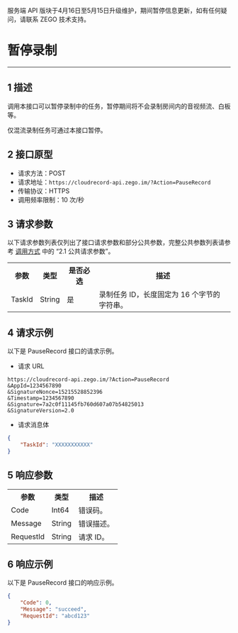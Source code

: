 <Warning title="警告">服务端 API 版块于4月16日至5月15日升级维护，期间暂停信息更新，如有任何疑问，请联系 ZEGO 技术支持。</Warning>

# 暂停录制

---

## 1 描述

调用本接口可以暂停录制中的任务，暂停期间将不会录制房间内的音视频流、白板等。

<Warning title="Warning">

仅混流录制任务可通过本接口暂停。
</Warning>

## 2 接口原型

- 请求方法：POST
- 请求地址：`https://cloudrecord-api.zego.im/?Action=PauseRecord`
- 传输协议：HTTPS
- 调用频率限制：10 次/秒

## 3 请求参数

以下请求参数列表仅列出了接口请求参数和部分公共参数，完整公共参数列表请参考 [调用方式](./Making%20API%20Requests.mdx#21-公共请求参数) 中的 “2.1 公共请求参数”。

<table>
  
  <tbody><tr>
    <th>参数</th>
    <th>类型</th>
    <th>是否必选</th>
    <th>描述</th>
  </tr>
  <tr>
    <td>TaskId</td>
    <td>String</td>
    <td>是</td>
    <td>录制任务 ID，长度固定为 16 个字节的字符串。</td>
  </tr>
</tbody></table>

## 4 请求示例

以下是 PauseRecord 接口的请求示例。
- 请求 URL  
```
https://cloudrecord-api.zego.im/?Action=PauseRecord
&AppId=1234567890
&SignatureNonce=15215528852396
&Timestamp=1234567890
&Signature=7a2c0f11145fb760d607a07b54825013
&SignatureVersion=2.0
```
- 请求消息体  
```json
{
    "TaskId": "XXXXXXXXXXX"
}
```

## 5 响应参数

<table>
  
  <tbody><tr>
    <th>参数</th>
    <th>类型</th>
    <th>描述</th>
  </tr>
  <tr>
    <td>Code</td>
    <td>Int64</td>
    <td>错误码。</td>
  </tr>
  <tr>
    <td>Message</td>
    <td>String</td>
    <td>错误描述。</td>
  </tr>
  <tr>
    <td>RequestId</td>
    <td>String</td>
    <td>请求 ID。</td>
  </tr>
</tbody></table>

## 6 响应示例

以下是 PauseRecord 接口的响应示例。
```json
{
    "Code": 0,
    "Message": "succeed",
    "RequestId": "abcd123"
}
```
